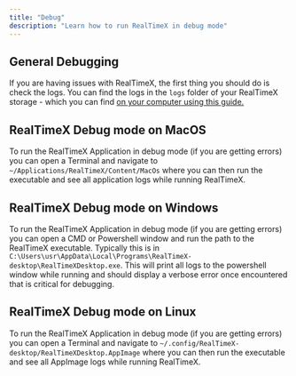 ```yaml
---
title: "Debug"
description: "Learn how to run RealTimeX in debug mode"
---
```




## General Debugging

If you are having issues with RealTimeX, the first thing you should do is check the logs. You can find the logs in the `logs` folder of your RealTimeX storage - which you can find [on your computer using this guide.](./storage.mdx#where-is-my-data-located)

## RealTimeX Debug mode on MacOS

To run the RealTimeX Application in debug mode (if you are getting errors) you can open a Terminal and navigate to `~/Applications/RealTimeX/Content/MacOs` where you can then run the executable and see all application logs while running RealTimeX.

## RealTimeX Debug mode on Windows

To run the RealTimeX Application in debug mode (if you are getting errors) you can open a CMD or Powershell window and run the path to the RealTimeX executable. Typically this is in `C:\Users\usr\AppData\Local\Programs\RealTimeX-desktop\RealTimeXDesktop.exe`.
This will print all logs to the powershell window while running and should display a verbose error once encountered that is critical for debugging.

## RealTimeX Debug mode on Linux

To run the RealTimeX Application in debug mode (if you are getting errors) you can open a Terminal and navigate to `~/.config/RealTimeX-desktop/RealTimeXDesktop.AppImage` where you can then run the executable and see all AppImage logs while running RealTimeX.
